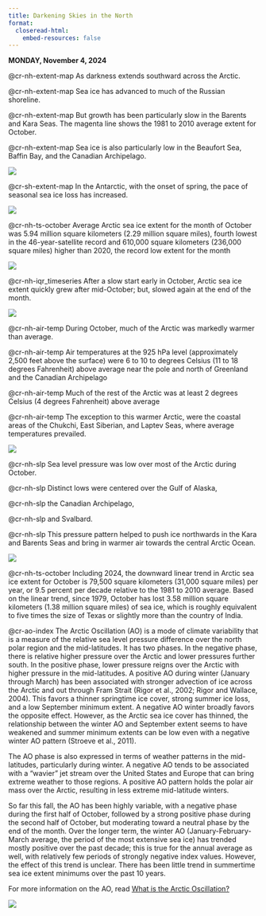 ```yaml
---
title: Darkening Skies in the North
format:
  closeread-html:
    embed-resources: false
---
```


**MONDAY, November 4, 2024**

:::{.cr-section}

@cr-nh-extent-map As darkness extends southward across the Arctic.

[@cr-nh-extent-map]{pan-to="10%,10%" scale-by="2.0"} Sea
ice has advanced to much of the Russian shoreline.

[@cr-nh-extent-map]{pan-to="-10%,-20%" scale-by="2.0"} But growth has
been particularly slow in the Barents and Kara Seas.  The magenta line
shows the 1981 to 2010 average extent for October.

[@cr-nh-extent-map]{pan-to="20%,-20%" scale-by="2.0"} Sea ice is also particularly low in the Beaufort Sea, Baffin Bay, and the Canadian
Archipelago.

:::{#cr-nh-extent-map}
![](images/n_extn_hires.png)
:::

@cr-sh-extent-map In the Antarctic, with the onset of spring, the pace of seasonal sea
ice loss has increased.

:::{#cr-sh-extent-map}
![](images/s_extn_hires.png)
:::

@cr-nh-ts-october Average Arctic sea ice extent for the month of October was 5.94
million square kilometers (2.29 million square miles), fourth lowest
in the 46-year-satellite record and 610,000 square kilometers (236,000
square miles) higher than 2020, the record low extent for the month

:::{#cr-nh-ts-october}
![](images/monthly_ice_10_nh_v3.01.png)
:::

@cr-nh-iqr_timeseries After a slow start early in October, Arctic sea ice extent quickly
grew after mid-October; but, slowed again at the end of the month.

:::{#cr-nh-iqr_timeseries}
![](images/asina_n_iqr_timeseries1.png)
:::

@cr-nh-air-temp During October, much of the Arctic was markedly warmer than
average.

[@cr-nh-air-temp]{pan-to="20%,-10%" scale-by="2.0"} Air temperatures at
the 925 hPa level (approximately 2,500 feet above the surface) were 6
to 10 to degrees Celsius (11 to 18 degrees Fahrenheit) above average
near the pole and north of Greenland and the Canadian Archipelago

@cr-nh-air-temp Much of the rest of the Arctic was at least 2 degrees Celsius (4
degrees Fahrenheit) above average

[@cr-nh-air-temp]{pan-to="20%,-25%" scale-by="2.0"} The exception to
this warmer Arctic, were the coastal areas of the Chukchi, East
Siberian, and Laptev Seas, where average temperatures prevailed.

:::{#cr-nh-air-temp}
![](images/airtempoct.png)
:::

@cr-nh-slp Sea level pressure was low over most of the Arctic during October.

[@cr-nh-slp]{pan-to="-20%,-50%" scale-by="1.5"} Distinct lows were centered over the Gulf of Alaska,

[@cr-nh-slp]{pan-to="-25%,0%" scale-by="1.5"} the Canadian Archipelago,

[@cr-nh-slp]{pan-to="5%,20%" scale-by="1.5"} and Svalbard.

@cr-nh-slp This pressure pattern helped to push ice northwards in the Kara and
Barents Seas and bring in warmer air towards the central Arctic Ocean.

:::{#cr-nh-slp}
![](images/slpoctober2024.png)
:::

@cr-nh-ts-october Including 2024, the downward linear trend in Arctic sea ice extent for
October is 79,500 square kilometers (31,000 square miles) per year, or
9.5 percent per decade relative to the 1981 to 2010 average. Based on
the linear trend, since 1979, October has lost 3.58 million square
kilometers (1.38 million square miles) of sea ice, which is roughly
equivalent to five times the size of Texas or slightly more than the
country of India.

@cr-ao-index The Arctic Oscillation (AO) is a mode of climate variability that is a
measure of the relative sea level pressure difference over the north
polar region and the mid-latitudes. It has two phases. In the negative
phase, there is relative higher pressure over the Arctic and lower
pressures further south. In the positive phase, lower pressure reigns
over the Arctic with higher pressure in the mid-latitudes. A positive
AO during winter (January through March) has been associated with
stronger advection of ice across the Arctic and out through Fram
Strait (Rigor et al., 2002; Rigor and Wallace, 2004). This favors a
thinner springtime ice cover, strong summer ice loss, and a low
September minimum extent. A negative AO winter broadly favors the
opposite effect. However, as the Arctic sea ice cover has thinned, the
relationship between the winter AO and September extent seems to have
weakened and summer minimum extents can be low even with a negative
winter AO pattern (Stroeve et al., 2011).

The AO phase is also expressed in terms of weather patterns in the
mid-latitudes, particularly during winter. A negative AO tends to be
associated with a “wavier” jet stream over the United States and
Europe that can bring extreme weather to those regions. A positive AO
pattern holds the polar air mass over the Arctic, resulting in less
extreme mid-latitude winters.

So far this fall, the AO has been highly variable, with a negative
phase during the first half of October, followed by a strong positive
phase during the second half of October, but moderating toward a
neutral phase by the end of the month. Over the longer term, the
winter AO (January-February-March average, the period of the most
extensive sea ice) has trended mostly positive over the past decade;
this is true for the annual average as well, with relatively few
periods of strongly negative index values. However, the effect of this
trend is unclear. There has been little trend in summertime sea ice
extent minimums over the past 10 years.

For more information on the AO, read [What is the Arctic Oscillation?](https://nsidc.org/learn/ask-scientist/what-arctic-oscillation)

:::{#cr-ao-index}
![](images/ao_nov2024.png)
:::

:::
